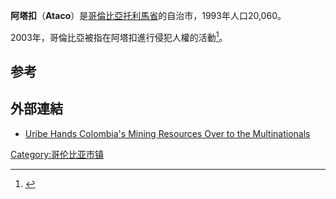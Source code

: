 {{Infobox Settlement
|name          = 阿塔扣
|native_name             =
|nickname               = 
|motto                  = 
|settlement_type        = 自治市
|image_skyline          = 
|imagesize              = 
|image_caption          = 
|image_flag             = 
|image_seal             = 
|image_map              = Colombia - Tolima - Ataco.svg
|mapsize                = 250px
|map_caption            = 阿塔扣的位置
|pushpin_map            = 
|pushpin_mapsize        =300
|pushpin_map_caption        =Location in Colombia
|subdivision_type       = 國家
|subdivision_name       = {{flagcountry|Colombia}}
|subdivision_type1       =[[哥倫比亞行政區劃|省]]
|subdivision_name1       = [[托利馬省|托利馬省]]
|subdivision_type2      = 
|subdivision_name2      = 
|leader_title           = 
|leader_name            = 
|established_title      = 
|established_date       = 
|area_magnitude         = 
|area_total_km2         = 
|area_total_sq_mi       = 
|area_land_km2          = 
|area_land_sq_mi        = 
|area_water_km2         = 
|area_water_sq_mi       = 
|area_water_percent     = 
|area_urban_km2         = 
|area_urban_sq_mi       = 
|area_metro_km2         = 
|area_metro_sq_mi       = 
|population_as_of       =
|population_note        = 
|population_total       = 
|population_density_km2 = 
|population_density_sq_mi = 
|population_metro       =
|population_density_metro_km2 =
|population_density_metro_sq_mi =
|population_urban       = 
|latd=|latm=|lats= |latNS=N
|longd=|longm=|longs= |longEW=W
|timezone               = 哥倫比亞標準時間
|utc_offset             = -5
|timezone_DST           = 
|utc_offset_DST         = 
|elevation_m            =
|elevation_ft           = 
|website                = 
|footnotes              = 
}}
'''阿塔扣'''（'''Ataco'''）是[[哥倫比亞|哥倫比亞]][[托利馬省|托利馬省]]的自治市，1993年人口20,060。

2003年，哥倫比亞被指在阿塔扣進行侵犯人權的活動<ref>{{Cite web|url=http://www.nadir.org/nadir/initiativ/agp/free/colombia/txt/2003/1030mining_resources.htm|title=URGENT ACTION: Uribe Hands Colombia's Mining Resources Over to the Multinationals 30/10/2003|accessdate=2018-07-21|work=www.nadir.org|archive-date=2018-07-22|archive-url=https://web.archive.org/web/20180722011320/https://www.nadir.org/nadir/initiativ/agp/free/colombia/txt/2003/1030mining_resources.htm|dead-url=no}}</ref>。

==参考==
{{reflist}}
==外部連結==
*[http://www.nadir.org/nadir/initiativ/agp/free/colombia/txt/2003/1030mining_resources.htm Uribe Hands Colombia's Mining Resources Over to the Multinationals] {{Wayback|url=http://www.nadir.org/nadir/initiativ/agp/free/colombia/txt/2003/1030mining_resources.htm |date=20180722011320 }}

{{coord|3|36|N|75|23|W|display=title|region:CO_type:city_source:GNS-enwiki}}

[[Category:哥伦比亚市镇|Category:哥伦比亚市镇]]